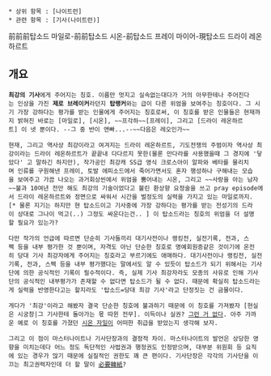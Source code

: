  * 상위 항목 : [나이트런]
 * 관련 항목 : [기사(나이트런)]

前前前탑소드 마일로-前前탑소드 시온-前탑소드 프레이 마이어-現탑소드 드라이 레온하르트

== 개요 ==
 '''최강의 기사'''에게 주어지는 칭호. 이름만 멋지고 실속없는대다가 거의 아무한테나 주어진다는 인상을 가진 '''제로 브레이커'''라던지 '''탑랭커'''와는 급이 다른 위엄을 보여주는 칭호이다. 그 시기 가장 강하다는 평가를 받는 인물에게 주어지는 칭호로써, 이 칭호를 받은 인물들은 현재까지 밝혀진 바로는 [마일로], [시온], ~~프각하~~[프레이], 그리고 [드라이 레온하르트] 이 넷 뿐이다. --그 중 반이 앤빠...--~~다음은 레오인가~~

 현재, 그리고 역사상 최강이라고 여겨지는 드라이 레온하르트, 기도전쟁의 주범이자 역사상 최강이라는 드라이 레온하르트가 끝끝내 다다르지 못한(물론 만다라를 사용했을때 그 경지에 '닿았다' 고 말하긴 하지만), 작가공인 최강캐 SS급 영식 크로스아이 알파와 베타를 물리치며 인류를 구원해낸 프레이, 토발 에피소드에서 죽어가면서도 혼자 행성하나 구해내는 모습을 보여주고 가끔 나오는 과거회상씬에서 위엄을 뿜어내는 시온, 그리고 ~~사랑을 아는 남자~~불과 10여년 전만 해도 최강의 기술이었다고 불린 환상향 요정술을 쓰고 pray episode에서 드라이 레온하르트와 정면으로 싸워서 시간을 벌정도의 실력을 가지고 있는 마일로까지.[* 물론 지기는 하지만 현 탑소드이고 기사중에 가장 강하다는 평가를 받는 전성기의 드라이 상대로 그나이 먹고(..) 그정도 싸운다는건.. ] 이 탑소드라는 칭호의 위엄을 더 설명할 필요가 있는가?

 다만 작가의 언급에 따르면 단순히 기사들끼리 대기사전이나 랭킹전, 실전기록, 전과, 스펙 등을 내부 평가한 것 뿐이며, 자격도 아닌 단순한 칭호로 명예회원증같은 것이기에 온전히 당대 기사 최강자에게 주어지는 칭호라고 부르기에도 애매하다. 대기사전이나 랭킹전, 실전기록, 전과, 스펙 등을 내부 평가했다는 말에서도 알 수 있듯이 탑소드가 되기 위해서는 기사단에 의한 공식적인 기록이 필수적이다. 즉, 실제 기사 최강자라도 모종의 사유로 인해 기사단의 공식적인 내부평가가 존재할 수 없다면 탑소드가 될 수 없다. 때문에 확실히 탑소드라는게 실력을 반영한다고는 할지라도 '탑소드=당대 최강 기사'라고 단정짓는 건 금물이다.

 게다가 '최강'이라고 해봤자 결국 단순한 칭호에 불과하기 때문에 이 칭호를 가져봤자 [현실은 시궁창|그 기사한테 돌아가는 몫 따윈 전무]. 이득이나 실권? [[그런 거 없다]]. 아주 가까운 예로 이 칭호를 가졌던 [[시온 자일]]이 어떠한 취급을 받았는지 생각해 보자.

 그리고 이 점이 마스터나이트나 기사단장과의 결정적 차이. 마스터나이트의 발언은 상당한 영향을 미치는데다 어느 정도 독단적인 사법권과 행정권도 인정받으며, 대부분 위원회 등 요직에 있는 경우가 많기 때문에 실질적인 권한도 꽤 큰 편이다. 기사단장은 각각의 기사단을 이끄는 최고권력자인데 더 할 말이 [[必要韓紙]]?
